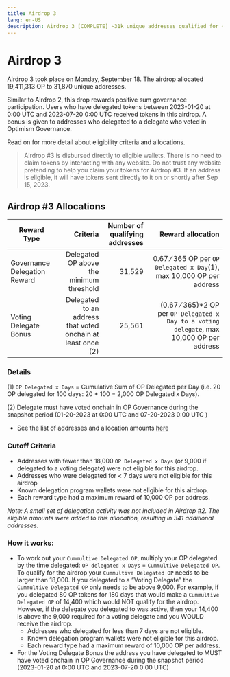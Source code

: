 ```yaml
---
title: Airdrop 3
lang: en-US
description: Airdrop 3 [COMPLETE] ~31k unique addresses qualified for ~19.4m OP. Tokens directly distributed on 18th Sep 2023.
---
```


# Airdrop 3

Airdrop 3 took place on Monday, September 18. The airdrop allocated 19,411,313 OP to 31,870 unique addresses. 

Similar to Airdrop 2, this drop rewards positive sum governance participation. Users who have delegated tokens between 2023-01-20 at 0:00 UTC and 2023-07-20 0:00 UTC received tokens in this airdrop. A bonus is given to addresses who delegated to a delegate who voted in Optimism Governance. 

Read on for more detail about eligibility criteria and allocations.

> Airdrop #3 is disbursed directly to eligible wallets. There is no need to claim tokens by interacting with any website. Do not trust any website pretending to help you claim your tokens for Airdrop #3. If an address is eligible, it will have tokens sent directly to it on or shortly after Sep 15, 2023.

## Airdrop #3 Allocations

| Reward Type | Criteria | Number of qualifying addresses | Reward allocation
| - | -: | -: | -:
| Governance Delegation Reward | Delegated OP above the minimum threshold | 31,529 | 0.67 ⁄ 365 OP per `OP Delegated x Day`(1), max 10,000 OP per address
| Voting Delegate Bonus | Delegated to an address that voted onchain at least once (2) | 25,561 | (0.67 ⁄ 365)*2 OP per `OP Delegated x Day to a voting delegate`, max 10,000 OP per address

### Details

(1) `OP Delegated x Days` = Cumulative Sum of OP Delegated per Day (i.e. 20 OP delegated for 100 days: 20 * 100 = 2,000 OP Delegated x Days).

(2) Delegate must have voted onchain in OP Governance during the snapshot period (01-20-2023 at 0:00 UTC and 07-20-2023 0:00 UTC )

- See the list of addresses and allocation amounts [here](https://github.com/ethereum-optimism/op-analytics/blob/main/reference_data/address_lists/op_airdrop_3_simple_list.csv)

### Cutoff Criteria

- Addresses with fewer than 18,000 `OP Delegated x Days` (or 9,000 if delegated to a voting delegate) were not eligible for this airdrop.
- Addresses who were delegated for < 7 days were not eligible for this airdrop
- Known delegation program wallets were not eligible for this airdrop.
- Each reward type had a maximum reward of 10,000 OP per address.

*Note: A small set of delegation activity was not included in Airdrop #2. The eligible amounts were added to this allocation, resulting in 341 additional addresses.*

### How it works:

- To work out your `Cummultive Delegated OP`, multiply your OP delegated by the time delegated: `OP delegated x Days` = `Cummultive Delegated OP`. To qualify for the airdrop your `Cummultive Delegated OP` needs to be larger than 18,000. If you delegated to a “Voting Delegate” the `Cummultive Delegated OP` only needs to be above 9,000. For example, if you delegated 80 OP tokens for 180 days that would make a `Cummultive Delegated OP` of 14,400 which would NOT qualify for the airdrop. However, if the delegate you delegated to was active, then your 14,400 is above the 9,000 required for a voting delegate and you WOULD receive the airdrop.
    - Addresses who delegated for less than 7 days are not eligible.
    - Known delegation program wallets were not eligible for this airdrop.
    - Each reward type had a maximum reward of 10,000 OP per address.
- For the Voting Delegate Bonus the address you have delegated to MUST have voted onchain in OP Governance during the snapshot period (2023-01-20 at 0:00 UTC and 2023-07-20 0:00 UTC)
